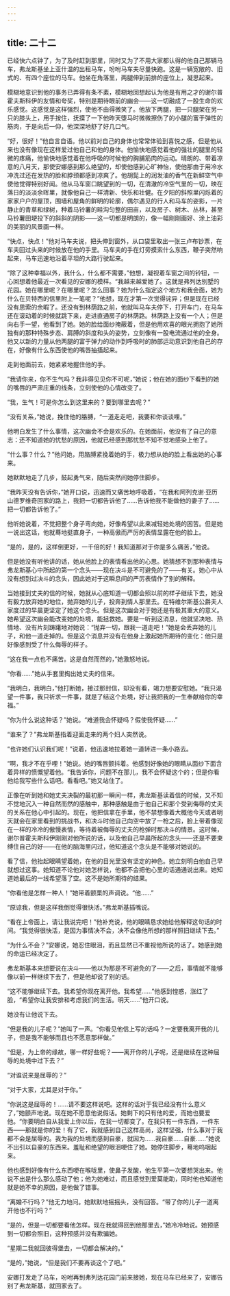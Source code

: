 ```yaml
---
---
---
```

title: 二十二
---



已经快六点钟了，为了及时赶到那里，同时又为了不用大家都认得的他自己那辆马车，弗龙斯基坐上亚什温的出租马车，吩咐马车夫尽量快跑。这是一辆宽敞的、旧式的、有四个座位的马车。他坐在角落里，两腿伸到前排的座位上，凝思起来。

模糊地意识到他的事务已弄得有条不紊，模糊地回想起认为他是有用之才的谢尔普霍夫斯科伊的友情和夸奖，特别是期待眼前的幽会——这一切融成了一股生命的欢乐感觉。这感觉是这样强烈，使他不由得微笑了。他放下两腿，把一只腿架在另一只的膝头上，用手按住，抚摸了一下他昨天堕马时微微擦伤了的小腿的富于弹性的筋肉，于是向后一仰，他深深地舒了好几口气。

“好，很好！”他自言自语。他以前对自己的身体也常常体验到喜悦之感，但是他从来也没有像现在这样爱过他自己和他的身体。他愉快地感觉着他的强壮的腿里的轻微的疼痛，他愉快地感觉着在他呼吸的时候他的胸脯筋肉的运动。晴朗的、带着凉意的八月天，那使安娜感到那么绝望的，却使他感到心旷神怡，使他那由于用冷水冲洗过还在发热的脸和脖颈都感到凉爽了。他胡髭上的润发油的香气在新鲜空气中使他觉得特别好闻。他从马车窗口眺望到的一切，在清澈的冷空气里的一切，映在落日的淡淡余晖里，就像他自己一样清新、快乐和壮健。在夕阳的斜照里闪烁着的家家户户的屋顶，围墙和屋角的鲜明的轮廓，偶尔遇见的行人和马车的姿影，一片静止的青草和绿树，种着马铃薯的畦沟匀整的田亩，以及房子、树木、丛林，甚至马铃薯田埂投下的斜斜的阴影——这一切都是明朗的，像一幅刚刚画好、涂上油彩的美丽的风景画一样。

“快点，快点！”他对马车夫说，把头伸到窗外，从口袋里取出一张三卢布钞票，在车夫回过头来的时候放在他的手里。马车夫的手在灯旁摸索什么东西，鞭子突然响起来，马车迅速地沿着平坦的大路行驶起来。

“除了这种幸福以外，我什么，什么都不需要，”他想，凝视着车窗之间的铃钮，一心回想着他最近一次看见的安娜的模样。“我越来越爱她了。这就是弗列达别墅的花园。她在哪里呢？在哪里呢？怎么回事？她为什么指定这个地方和我会面，她为什么在贝特西的信里附上一笔呢？”他想，现在才第一次觉得诧异；但是现在已经没有思索的余暇了。还没有到林荫路之前，他就叫马车夫停下，打开车门，在马车还在滚动着的时候就跳下来，走进直通房子的林荫路。林荫路上没有一个人；但是向右手一望，他看到了她。她的脸给面纱掩蔽着，但是他用欢喜的眼光拥抱了她所独有的那种特殊步态、肩膊的斜度和头的姿势，立刻像有一股电流通过他的全身。他又以新的力量从他两腿的富于弹力的动作到呼吸时的肺部运动意识到他自己的存在，好像有什么东西使他的嘴唇抽搐起来。

走到他面前去，她紧紧地握住他的手。

“我请你来，你不生气吗？我非得见见你不可呢，”她说；他在她的面纱下看到的她的嘴唇的严肃庄重的线条，立刻使他的心情改变了。

“我，生气！可是你怎么到这里来的？要到哪里去呢？”

“没有关系，”她说，挽住他的胳膊，“一道走走吧，我要和你谈谈哩。”

他明白发生了什么事情，这次幽会不会是欢乐的。在她面前，他没有了自己的意志：还不知道她的忧愁的原因，他就已经感到那忧愁不知不觉地感染上他了。

“什么事？什么？”他问她，用胳膊紧挽着她的手，极力想从她的脸上看出她的心事来。

她默默地走了几步，鼓起勇气来，随后突然间她停住脚步。

“我昨天没有告诉你，”她开口说，迅速而又痛苦地呼吸着，“在我和阿列克谢·亚历山德罗维奇回家的路上，我把一切都告诉他了……告诉他我不能做他的妻子了……把一切都告诉他了。”

他听她说着，不觉把整个身子弯向她，好像希望以此来减轻她处境的困苦。但是她一说出这话，他就蓦地挺直身子，一种高傲而严厉的表情显露在他的脸上。

“是的，是的，这样倒更好，一千倍的好！我知道那对于你是多么痛苦，”他说。

但是她没有听他讲的话，她从他脸上的表情看出他的心思。她猜想不到那种表情与弗龙斯基心中所起的第一个念头——现在决斗是不可避免的了——有关。她心中从没有想到过决斗的念头，因此她对于这瞬息间的严厉表情作了别的解释。

当她接到丈夫的信的时候，她就从心底知道一切都会照以前的样子继续下去，她没有毅力放弃她的地位，抛弃她的儿子，投奔到情人那里去。在特维尔斯基公爵夫人家度过的早晨更坚定了她这个念头。但是这次幽会对于她还是有极其重大的意义。她希望这次幽会能改变她的处境，能拯救她。要是一听到这消息，他就坚决地、热情地、没有片刻踌躇地对她说：“抛弃一切，跟我一道走吧！”她是会丢弃她的儿子，和他一道走掉的。但是这个消息并没有在他身上激起她所期待的变化：他只是好像感到受了什么侮辱的样子。

“这在我一点也不痛苦。这是自然而然的，”她激怒地说。

“你看……”她从手套里掏出她丈夫的信来。

“我明白，我明白，”他打断她，接过那封信，却没有看，竭力想要安慰她。“我只渴望一件事，我只祈求一件事，就是了结这个处境，好让我把我的一生奉献给你的幸福。”

“你为什么说这种话？”她说。“难道我会怀疑吗？假使我怀疑……”

“谁来了？”弗龙斯基指着迎面走来的两个妇人突然说。

“也许她们认识我们呢！”说着，他迅速地拉着她一道转进一条小路去。

“啊，我才不在乎哩！”她说。她的嘴唇颤抖着。他感到好像她的眼睛从面纱下面含着异样的愤慨望着他。“我告诉你，问题不在那儿，我不会怀疑这个的；但是你看他给我写些什么话吧。看看吧。”她又站住了。

正像在听到她和她丈夫决裂的最初那一瞬间一样，弗龙斯基读着信的时候，又不知不觉地沉入一种自然而然的感触中，那种感触是由于他自己和那个受到侮辱的丈夫的关系在他心中引起的。现在，他把信拿在手里，他不禁想像着大概他今天或者明天就会在家里看到的挑战书，和决斗时他自己向空中放了一枪之后，脸上带着像现在一样的冷冷的傲慢表情，等待着被侮辱的丈夫的枪弹时那决斗的情景。这时候，谢尔普霍夫斯科伊刚刚对他所说的话，以及他自己早晨所起的念头——还是不要束缚住自己的好——在他的脑海里闪过，他知道这个念头是不能够对她说的。

看了信，他抬起眼睛望着她，在他的目光里没有坚定的神色。她立刻明白他自己早就想过这事。她知道不论他对她怎样说，他都不会把他心里的话通通说出来。她知道她最后的一线希望落了空。这不是她所期待的结果。

“你看他是怎样一种人！”她带着颤栗的声调说。“他……”

“原谅我，但是这样我倒觉得很快活。”弗龙斯基插嘴说。

“看在上帝面上，请让我说完吧！”他补充说，他的眼睛恳求她给他解释这句话的时间。“我觉得很快活，是因为事情决不会，决不会像他所想的那样照旧继续下去。”

“为什么不会？”安娜说，她忍住眼泪，而且显然已不重视他所说的话了。她感到她的命运已经决定了。

弗龙斯基本来想要说在决斗——他以为那是不可避免的了——之后，事情就不能够像以前一样继续下去了，但是他却说了别的话。

“这不能够继续下去。我希望你现在离开他。我希望……”他感到惶惑，涨红了脸，“希望你让我安排和考虑我们的生活。明天……”他开口说。

她没有让他说下去。

“但是我的儿子呢？”她叫了一声。“你看见他信上写的话吗？一定要我离开我的儿子，但是我不能够而且也不愿意那样做。”

“但是，为上帝的缘故，哪一样好些呢？——离开你的儿子呢，还是继续在这种屈辱的处境中过下去？”

“对谁说来是屈辱的？”

“对于大家，尤其是对于你。”

“你说这是屈辱的！……请不要这样说吧。这样的话对于我已经没有什么意义了，”她颤声地说。现在她不愿意他说假话。她剩下的只有他的爱，而她也要爱他。“你要明白自从我爱上你以后，在我一切都变了。在我只有一件东西，一件东西——那就是你的爱！有了它，我就感到自己这样高尚，这样坚强，什么事对于我都不会是屈辱的。我为我的处境而感到自豪，就因为……我自豪……自豪……”她说不出引以自豪的东西来。羞耻和绝望的眼泪哽住了她。她停住脚步，蓦地呜咽起来。

他也感到好像有什么东西哽在喉咙里，使鼻子发酸，他生平第一次要想哭出来。他说不出是什么那么感动了他；他为她难过，而且感觉到爱莫能助，同时他也知道他就是她不幸的原因，是他做了错事。

“离婚不行吗？”他无力地问。她默默地摇摇头，没有回答。“带了你的儿子一道离开他也不行吗？”

“是的，但是一切都要看他怎样。现在我就得回到他那里去，”她冷冷地说。她预感到一切都会照旧，这种预感并没有欺骗她。

“星期二我就回彼得堡去，一切都会解决的。”

“是的，”她说，“但是我们不要再谈这个了吧。”

安娜打发走了马车，吩咐再到弗列达花园门前来接她，现在马车已经来了，安娜告别了弗龙斯基，就回家去了。